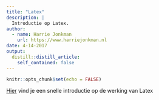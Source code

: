 ```yaml
---
title: "Latex"
description: |
  Introductie op Latex.
author:
  - name: Harrie Jonkman
    url: https://www.harriejonkman.nl
date: 4-14-2017
output:
  distill::distill_article:
    self_contained: false
---
```


```r
knitr::opts_chunk$set(echo = FALSE)
```

[Hier](http://www.harriejonkman.nl/wp-content/uploads/2017/06/Latexintro.pdf) vind je een snelle introductie op de werking van Latex





